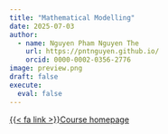 ```yaml
---
title: "Mathematical Modelling"
date: 2025-07-03
author:
  - name: Nguyen Pham Nguyen The
    url: https://pntnguyen.github.io/
    orcid: 0000-0002-0356-2776
image: preview.png
draft: false
execute:
  eval: false
---
```


[{{< fa link >}}Course homepage](https://pntnguyen.github.io/note_book/){.btn .btn-outline-secondary role="button"}
